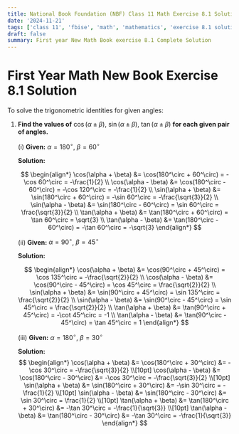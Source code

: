 ```yaml
---
title: National Book Foundation (NBF) Class 11 Math Exercise 8.1 Solution
date: '2024-11-21'
tags: ['class 11', 'fbise', 'math', 'mathematics', 'exercise 8.1 solution', 'ex 8.1', 'nbf', 'national book foundation']
draft: false
summary: First year New Math Book exercise 8.1 Complete Solution
---
```


# First Year Math New Book Exercise 8.1 Solution

To solve the trigonometric identities for given angles:

1. **Find the values of** $\cos(\alpha \pm \beta)$, $\sin(\alpha \pm \beta)$, $\tan(\alpha \pm \beta)$ **for each given pair of angles.**

   (i) **Given:** $\alpha = 180^\circ$, $\beta = 60^\circ$

   **Solution:**

   $$
   \begin{align*}
       \cos(\alpha + \beta) &= \cos(180^\circ + 60^\circ) = -\cos 60^\circ = -\frac{1}{2} \\
       \cos(\alpha - \beta) &= \cos(180^\circ - 60^\circ) = -\cos 120^\circ = -\frac{1}{2} \\
       \sin(\alpha + \beta) &= \sin(180^\circ + 60^\circ) = -\sin 60^\circ = -\frac{\sqrt{3}}{2} \\
       \sin(\alpha - \beta) &= \sin(180^\circ - 60^\circ) = \sin 60^\circ = \frac{\sqrt{3}}{2} \\
       \tan(\alpha + \beta) &= \tan(180^\circ + 60^\circ) = \tan 60^\circ = \sqrt{3} \\
       \tan(\alpha - \beta) &= \tan(180^\circ - 60^\circ) = -\tan 60^\circ = -\sqrt{3}
   \end{align*}
   $$


    (ii) **Given:** $\alpha = 90^\circ$, $\beta = 45^\circ$

     **Solution:**

   $$
    \begin{align*}
       \cos(\alpha + \beta) &= \cos(90^\circ + 45^\circ) = \cos 135^\circ = -\frac{\sqrt{2}}{2} \\
       \cos(\alpha - \beta) &= \cos(90^\circ - 45^\circ) = \cos 45^\circ = \frac{\sqrt{2}}{2} \\
       \sin(\alpha + \beta) &= \sin(90^\circ + 45^\circ) = \sin 135^\circ = \frac{\sqrt{2}}{2} \\
       \sin(\alpha - \beta) &= \sin(90^\circ - 45^\circ) = \sin 45^\circ = \frac{\sqrt{2}}{2} \\
       \tan(\alpha + \beta) &= \tan(90^\circ + 45^\circ) = -\cot 45^\circ = -1 \\
       \tan(\alpha - \beta) &= \tan(90^\circ - 45^\circ) = \tan 45^\circ = 1
    \end{align*}
    $$

    (iii) **Given:** $\alpha = 180^\circ$, $\beta = 30^\circ$

     **Solution:**
     $$
     \begin{align*}
    \cos(\alpha + \beta) &= \cos(180^\circ + 30^\circ) &= -\cos 30^\circ = -\frac{\sqrt{3}}{2} \\[10pt]
    \cos(\alpha - \beta) &= \cos(180^\circ - 30^\circ) 
    &= -\cos 30^\circ = -\frac{\sqrt{3}}{2} \\[10pt]
    \sin(\alpha + \beta) &= \sin(180^\circ + 30^\circ) 
    &= -\sin 30^\circ = -\frac{1}{2} \\[10pt]
    \sin(\alpha - \beta) &= \sin(180^\circ - 30^\circ) 
    &= \sin 30^\circ = \frac{1}{2} \\[10pt]
    \tan(\alpha + \beta) &= \tan(180^\circ + 30^\circ) 
    &= -\tan 30^\circ = -\frac{1}{\sqrt{3}} \\[10pt]
    \tan(\alpha - \beta) &= \tan(180^\circ - 30^\circ) 
    &= -\tan 30^\circ = -\frac{1}{\sqrt{3}}
     \end{align*}
     $$